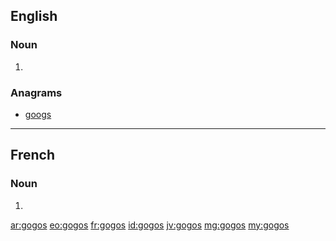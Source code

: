 ==English==

===Noun===
{{head|en|plural}}

# {{plural of|gogo|lang=en}}

===Anagrams===
* [[googs#English|googs]]

----
==French==

===Noun===
{{head|fr|plural|g=?}}

# {{plural of|gogo|lang=fr}}

[[ar:gogos]]
[[eo:gogos]]
[[fr:gogos]]
[[id:gogos]]
[[jv:gogos]]
[[mg:gogos]]
[[my:gogos]]